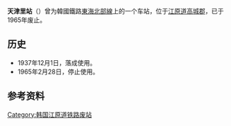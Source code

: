 {{unreferenced|time=2015-02-18T13:02:58+00:00}}
{{朝鮮半島車站資訊
|公司色 = black
|文字色 = 
|站名 = 天津里站
|圖片 = 
|pxl = 
|圖片說明 =
|前一站 = [[束草站|束草]]
|前一站距離 = 6.5
|後一站距離 = 5.9
|後一站 = [[文岩站_(江原道)|文岩]]
|諺文 = 천진리역
|朝鮮漢字 = 天津里驛
|文觀部式 = Cheonjin-ri-yeok
|馬-賴式 =
|副站名 = 
|車站編號 = 
|停站路線數 = 
|所屬公司 = [[朝鲜总督府铁道局|朝鲜总督府铁道局]]
|所屬路線 = [[東海北部線|東海北部線]]
|距離 = 
|起點站 = [[襄阳站_(江原道)|襄阳站]]
|所在地 =[[江原道_(韩国)|江原道]][[高城郡_(韩国)|高城郡]]
|車站構造 = 地面车站
|月台配置 = 
|啟用年月日 = 1937年12月1日
|廢站年月日 = 1965年2月28日
|上下車人次 = 
|統計年度 = 
|轉車 = 
|備註 = 
|全寬備註 = 
}}

'''天津里站'''（{{kor|諺=천진리역|漢=天津里驛|羅=Cheonjin-ri yeok|f=y}}）曾为韓國鐵路[[東海北部線|東海北部線]]上的一个车站，位于[[江原道_(韩国)|江原道]][[高城郡_(韩国)|高城郡]]，已于1965年废止。

==历史==
*1937年12月1日，落成使用。
*1965年2月28日，停止使用。

==参考资料==
{{reflist}}

{{東海北部線}}

[[Category:韩国江原道铁路废站|Category:韩国江原道铁路废站]]